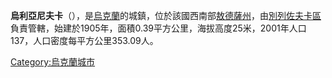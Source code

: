 {{coord|47|7|51|N|31|10|3|E|scale:30000|display=title}}

'''烏利亞尼夫卡'''（{{lang-uk|Улянівка}}），是[[烏克蘭|烏克蘭]]的城鎮，位於該國西南部[[敖德薩州|敖德薩州]]，由[[別列佐夫卡區|別列佐夫卡區]]負責管轄，始建於1905年，面積0.39平方公里，海拔高度25米，2001年人口137，人口密度每平方公里353.09人。

{{Ukraine-geo-stub}}
[[Category:烏克蘭城市|Category:烏克蘭城市]]
